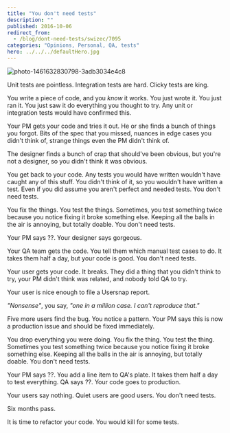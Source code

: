 ```yaml
---
title: "You don't need tests"
description: ""
published: 2016-10-06
redirect_from:
  - /blog/dont-need-tests/swizec/7095
categories: "Opinions, Personal, QA, tests"
hero: ../../../defaultHero.jpg
---
```


![photo-1461632830798-3adb3034e4c8](http://swizec.com/blog/wp-content/uploads/2016/10/photo-1461632830798-3adb3034e4c8-1024x684.jpeg)

Unit tests are pointless. Integration tests are hard. Clicky tests are king.

You write a piece of code, and you _know_ it works. You just wrote it. You just ran it. You just saw it do everything you thought to try. Any unit or integration tests would have confirmed this.

Your PM gets your code and tries it out. He or she finds a bunch of things you forgot. Bits of the spec that you missed, nuances in edge cases you didn't think of, strange things even the PM didn't think of.

The designer finds a bunch of crap that should've been obvious, but you're not a designer, so you didn't think it was obvious.

You get back to your code. Any tests you would have written wouldn't have caught any of this stuff. You didn't think of it, so you wouldn't have written a test. Even if you did assume you aren't perfect and needed tests. You don't need tests.

You fix the things. You test the things. Sometimes, you test something twice because you notice fixing it broke something else. Keeping all the balls in the air is annoying, but totally doable. You don't need tests.

Your PM says ??. Your designer says gorgeous.

Your QA team gets the code. You tell them which manual test cases to do. It takes them half a day, but your code is good. You don't need tests.

Your user gets your code. It breaks. They did a thing that you didn't think to try, your PM didn't think was related, and nobody told QA to try.

Your user is nice enough to file a Usersnap report.

_"Nonsense"_, you say, _"one in a million case. I can't reproduce that."_

Five more users find the bug. You notice a pattern. Your PM says this is now a production issue and should be fixed immediately.

You drop everything you were doing. You fix the thing. You test the thing. Sometimes you test something twice because you notice fixing it broke something else. Keeping all the balls in the air is annoying, but totally doable. You don't need tests.

Your PM says ??. You add a line item to QA's plate. It takes them half a day to test everything. QA says ??. Your code goes to production.

Your users say nothing. Quiet users are good users. You don't need tests.

Six months pass.

It is time to refactor your code. You would kill for some tests.
